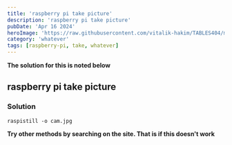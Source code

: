 ```yaml
---
title: 'raspberry pi take picture'
description: 'raspberry pi take picture'
pubDate: 'Apr 16 2024'
heroImage: 'https://raw.githubusercontent.com/vitalik-hakim/TABLES404/main/error_b/misc.png'
category: 'whatever'
tags: [raspberry-pi, take, whatever]
---
```


**The solution for this is noted below**

## raspberry pi take picture

### Solution

```whatever
raspistill -o cam.jpg
```

**Try other methods by searching on the site. That is if this doesn't work**
